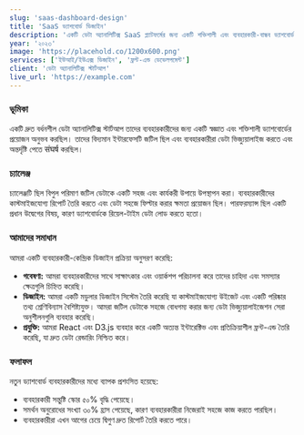 ```yaml
---
slug: 'saas-dashboard-design'
title: 'SaaS ড্যাশবোর্ড ডিজাইন'
description: 'একটি ডেটা অ্যানালিটিক্স SaaS প্ল্যাটফর্মের জন্য একটি শক্তিশালী এবং ব্যবহারকারী-বান্ধব ড্যাশবোর্ড তৈরি করা হয়েছে।'
year: '২০২৩'
image: 'https://placehold.co/1200x600.png'
services: ['ইউআই/ইউএক্স ডিজাইন', 'ফ্রন্ট-এন্ড ডেভেলপমেন্ট']
client: 'ডেটা অ্যানালিটিক্স স্টার্টআপ'
live_url: 'https://example.com'
---
```


### ভূমিকা
একটি দ্রুত বর্ধনশীল ডেটা অ্যানালিটিক্স স্টার্টআপ তাদের ব্যবহারকারীদের জন্য একটি স্বজ্ঞাত এবং শক্তিশালী ড্যাশবোর্ডের প্রয়োজন অনুভব করছিল। তাদের বিদ্যমান ইন্টারফেসটি জটিল ছিল এবং ব্যবহারকারীরা ডেটা ভিজ্যুয়ালাইজ করতে এবং অন্তর্দৃষ্টি পেতে संघर्ष করছিল।

### চ্যালেঞ্জ
চ্যালেঞ্জটি ছিল বিপুল পরিমাণ জটিল ডেটাকে একটি সহজ এবং কার্যকরী উপায়ে উপস্থাপন করা। ব্যবহারকারীদের কাস্টমাইজযোগ্য রিপোর্ট তৈরি করতে এবং ডেটা সহজে ফিল্টার করার ক্ষমতা প্রয়োজন ছিল। পারফরম্যান্স ছিল একটি প্রধান উদ্বেগের বিষয়, কারণ ড্যাশবোর্ডকে রিয়েল-টাইম ডেটা লোড করতে হতো।

### আমাদের সমাধান
আমরা একটি ব্যবহারকারী-কেন্দ্রিক ডিজাইন প্রক্রিয়া অনুসরণ করেছি:

-   **গবেষণা:** আমরা ব্যবহারকারীদের সাথে সাক্ষাৎকার এবং ওয়ার্কশপ পরিচালনা করে তাদের চাহিদা এবং সমস্যার ক্ষেত্রগুলি চিহ্নিত করেছি।
-   **ডিজাইন:** আমরা একটি মডুলার ডিজাইন সিস্টেম তৈরি করেছি যা কাস্টমাইজযোগ্য উইজেট এবং একটি পরিষ্কার তথ্য শ্রেণিবিন্যাস বৈশিষ্ট্যযুক্ত। আমরা জটিল ডেটাকে সহজে বোধগম্য করার জন্য ডেটা ভিজ্যুয়ালাইজেশন সেরা অনুশীলনগুলি ব্যবহার করেছি।
-   **প্রযুক্তি:** আমরা React এবং D3.js ব্যবহার করে একটি অত্যন্ত ইন্টারেক্টিভ এবং প্রতিক্রিয়াশীল ফ্রন্ট-এন্ড তৈরি করেছি, যা দ্রুত ডেটা রেন্ডারিং নিশ্চিত করে।

### ফলাফল
নতুন ড্যাশবোর্ড ব্যবহারকারীদের মধ্যে ব্যাপক প্রশংসিত হয়েছে:
-   ব্যবহারকারী সন্তুষ্টি স্কোর ৫০% বৃদ্ধি পেয়েছে।
-   সমর্থন অনুরোধের সংখ্যা ৩০% হ্রাস পেয়েছে, কারণ ব্যবহারকারীরা নিজেরাই সহজে কাজ করতে পারছিল।
-   ব্যবহারকারীরা এখন আগের চেয়ে দ্বিগুণ দ্রুত রিপোর্ট তৈরি করতে পারে।
